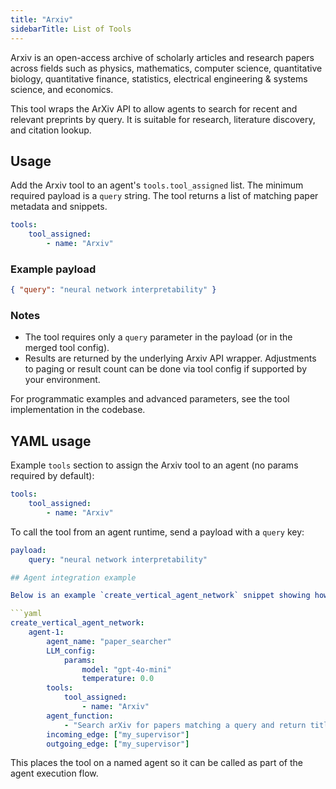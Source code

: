 ```yaml
---
title: "Arxiv"
sidebarTitle: List of Tools
---
```

Arxiv is an open-access archive of scholarly articles and research papers across fields such as physics, mathematics, computer science, quantitative biology, quantitative finance, statistics, electrical engineering & systems science, and economics.

This tool wraps the ArXiv API to allow agents to search for recent and relevant preprints by query. It is suitable for research, literature discovery, and citation lookup.

## Usage

Add the Arxiv tool to an agent's `tools.tool_assigned` list. The minimum required payload is a `query` string. The tool returns a list of matching paper metadata and snippets.

```yaml
tools:
	tool_assigned:
		- name: "Arxiv"
```

### Example payload

```json
{ "query": "neural network interpretability" }
```

### Notes

- The tool requires only a `query` parameter in the payload (or in the merged tool config).
- Results are returned by the underlying Arxiv API wrapper. Adjustments to paging or result count can be done via tool config if supported by your environment.

For programmatic examples and advanced parameters, see the tool implementation in the codebase.

## YAML usage

Example `tools` section to assign the Arxiv tool to an agent (no params required by default):

```yaml
tools:
	tool_assigned:
		- name: "Arxiv"
```

To call the tool from an agent runtime, send a payload with a `query` key:

```yaml
payload:
	query: "neural network interpretability"

## Agent integration example

Below is an example `create_vertical_agent_network` snippet showing how to attach the Arxiv tool to an agent in the same style used by the Agentic Network docs:

```yaml
create_vertical_agent_network:
	agent-1:
		agent_name: "paper_searcher"
		LLM_config:
			params:
				model: "gpt-4o-mini"
				temperature: 0.0
		tools:
			tool_assigned:
				- name: "Arxiv"
		agent_function:
			- "Search arXiv for papers matching a query and return titles and abstracts."
		incoming_edge: ["my_supervisor"]
		outgoing_edge: ["my_supervisor"]
```

This places the tool on a named agent so it can be called as part of the agent execution flow.
